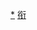 {{Navbox
|name = 中国人民解放军海军上将
|state = {{{state|autocollapse}}}
|bodyclass = hlist
|titlestyle = background: navy; color: white;
|title = [[File:Naval_Ensign_of_the_People's_Republic_of_China.svg|23px|link=中国人民解放军海军]] [[中国人民解放军海军上将|<font color=yellow>中国人民解放军海军上将</font>]] [[海军上将|<font color=yellow>★★★</font>]]

|list1 = 
# [[王宏坤]]（1955年9月27日）
# [[苏振华]]（1963年9月28日）
# [[李耀文]]（1988年9月14日）
# [[张连忠]]（1993年6月7日）
# [[周坤仁]]（2000年6月21日）
# [[石云生]]（2000年6月21日）
# [[杨怀庆]]（2000年6月21日）
# [[胡彦林]]（2004年6月20日）
# [[张定发]]（2004年9月25日）
# [[吴胜利]]（2007年7月6日）
# [[童世平]]（2010年7月19日）
# [[孙建国 (上将)|孙建国]]（2011年7月23日）
# [[刘晓江]]（2011年7月23日）
# [[苗华|苗  华]]（2015年7月31日）
# [[袁誉柏]]（2019年7月31日）
# [[沈金龙]]（2019年7月31日）
# [[秦生祥]]（2019年7月31日）
# [[董军 (海军)|董军]]（2021年9月6日）
# [[刘青松 (解放军)|刘青松]]（2022年1月21日）
# [[袁华智]]（2022年1月21日）（同批授衔者按当时排名顺序）
}}<noinclude>

[[Category:中国人民解放军海军上将|*]]
[[Category:中国人民解放军海军人物导航模板|衔]]
</noinclude>